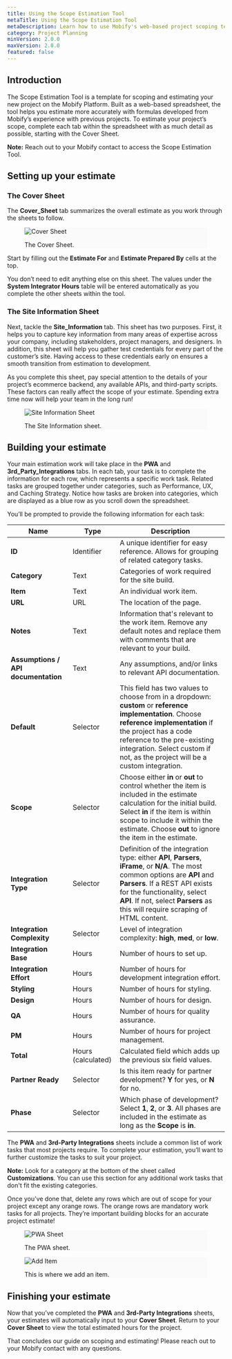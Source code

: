 ```yaml
---
title: Using the Scope Estimation Tool
metaTitle: Using the Scope Estimation Tool
metaDescription: Learn how to use Mobify's web-based project scoping template.
category: Project Planning
minVersion: 2.0.0
maxVersion: 2.0.0
featured: false
---
```


## Introduction

The Scope Estimation Tool is a template for scoping and estimating your new project on the Mobify Platform. Built as a web-based spreadsheet, the tool helps you estimate more accurately with formulas developed from Mobify’s experience with previous projects. To estimate your project’s scope, complete each tab within the spreadsheet with as much detail as possible, starting with the Cover Sheet.

<Callout type="info">

**Note:** Reach out to your Mobify contact to access the Scope Estimation Tool.

</Callout>

## Setting up your estimate

### The Cover Sheet

The **Cover_Sheet** tab summarizes the overall estimate as you work through the sheets to follow.

<figure class="u-text-align-center" style="background-color: #fafafa;">

![Cover Sheet](images/coversheet.png)

<figcaption>The Cover Sheet.</figcaption>

</figure>

Start by filling out the **Estimate For** and **Estimate Prepared By** cells at the top.

You don’t need to edit anything else on this sheet. The values under the **System Integrator Hours** table will be entered automatically as you complete the other sheets within the tool.

### The Site Information Sheet

Next, tackle the **Site_Information** tab. This sheet has two purposes. First, it helps you to capture key information from many areas of expertise across your company, including stakeholders, project managers, and designers. In addition, this sheet will help you gather test credentials for every part of the customer’s site. Having access to these credentials early on ensures a smooth transition from estimation to development.

As you complete this sheet, pay special attention to the details of your project’s ecommerce backend, any available APIs, and third-party scripts. These factors can really affect the scope of your estimate. Spending extra time now will help your team in the long run!

<figure class="u-text-align-center" style="background-color: #fafafa;">

![Site Information Sheet](images/siteinformation.png)

<figcaption>The Site Information sheet.</figcaption>

</figure>

## Building your estimate

Your main estimation work will take place in the **PWA** and **3rd_Party_Integrations** tabs. In each tab, your task is to complete the information for each row, which represents a specific work task. Related tasks are grouped together under categories, such as Performance, UX, and Caching Strategy. Notice how tasks are broken into categories, which are displayed as a blue row as you scroll down the spreadsheet.

You’ll be prompted to provide the following information for each task:

| **Name**                            | **Type**           | **Description**                                                                                                                                                                                                                                                                     |
| ----------------------------------- | ------------------ | ----------------------------------------------------------------------------------------------------------------------------------------------------------------------------------------------------------------------------------------------------------------------------------- |
| **ID**                              | Identifier         | A unique identifier for easy reference. Allows for grouping of related category tasks.                                                                                                                                                                                              |
| **Category**                        | Text               | Categories of work required for the site build.                                                                                                                                                                                                                                     |
| **Item**                            | Text               | An individual work item.                                                                                                                                                                                                                                                            |
| **URL**                             | URL                | The location of the page.                                                                                                                                                                                                                                                           |
| **Notes**                           | Text               | Information that's relevant to the work item. Remove any default notes and replace them with comments that are relevant to your build.                                                                                                                                              |
| **Assumptions / API documentation** | Text               | Any assumptions, and/or links to relevant API documentation.                                                                                                                                                                                                                        |
| **Default**                         | Selector           | This field has two values to choose from in a dropdown: **custom** or **reference implementation**. Choose **reference implementation** if the project has a code reference to the pre-existing integration. Select custom if not, as the project will be a custom integration.     |
| **Scope**                           | Selector           | Choose either **in** or **out** to control whether the item is included in the estimate calculation for the initial build. Select **in** if the item is within scope to include it within the estimate. Choose **out** to ignore the item in the estimate.                          |
| **Integration Type**                | Selector           | Definition of the integration type: either **API**, **Parsers**, **iFrame**, or **N/A**. The most common options are **API** and **Parsers**. If a REST API exists for the functionality, select **API**. If not, select **Parsers** as this will require scraping of HTML content. |
| **Integration Complexity**          | Selector           | Level of integration complexity: **high**, **med**, or **low**.                                                                                                                                                                                                                     |
| **Integration Base**                | Hours              | Number of hours to set up.                                                                                                                                                                                                                                                          |
| **Integration Effort**              | Hours              | Number of hours for development integration effort.                                                                                                                                                                                                                                 |
| **Styling**                         | Hours              | Number of hours for styling.                                                                                                                                                                                                                                                        |
| **Design**                          | Hours              | Number of hours for design.                                                                                                                                                                                                                                                         |
| **QA**                              | Hours              | Number of hours for quality assurance.                                                                                                                                                                                                                                              |
| **PM**                              | Hours              | Number of hours for project management.                                                                                                                                                                                                                                             |
| **Total**                           | Hours (calculated) | Calculated field which adds up the previous six field values.                                                                                                                                                                                                                       |
| **Partner Ready**                   | Selector           | Is this item ready for partner development? **Y** for yes, or **N** for no.                                                                                                                                                                                                         |
| **Phase**                           | Selector           | Which phase of development? Select **1**, **2**, or **3**. All phases are included in the estimate as long as the **Scope** is **in**.                                                                                                                                              |

The **PWA** and **3rd-Party Integrations** sheets include a common list of work tasks that most projects require. To complete your estimation, you’ll want to further customize the tasks to suit your project.

<Callout type="info">

**Note:** Look for a category at the bottom of the sheet called **Customizations**. You can use this section for any additional work tasks that don't fit the existing categories.

</Callout>

Once you’ve done that, delete any rows which are out of scope for your project except any orange rows. The orange rows are mandatory work tasks for all projects. They’re important building blocks for an accurate project estimate!

<figure class="u-text-align-center" style="background-color: #fafafa;">

![PWA Sheet](images/pwasheet.png)

<figcaption>The PWA sheet.</figcaption>

</figure>

<figure class="u-text-align-center" style="background-color: #fafafa;">

![Add Item](images/additem.png)

<figcaption>This is where we add an item.</figcaption>

</figure>

## Finishing your estimate

Now that you’ve completed the **PWA** and **3rd-Party Integrations** sheets, your estimates will automatically input to your **Cover Sheet**. Return to your **Cover Sheet** to view the total estimated hours for the project.

That concludes our guide on scoping and estimating! Please reach out to your Mobify contact with any questions.
